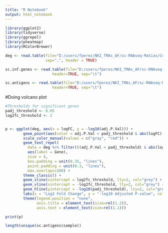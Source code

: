 ---
title: "R Notebook"
output: html_notebook
---



```{r}
library(ggplot2)
library(tidyverse)
library(ggrepel)
library(pheatmap)
library(RColorBrewer)
```



```{r}
deg <- read.table(file="D:/users/fperez/NKI_TMAs_AF/sc-RNAseq-Matias/Cellprortions and INF/DEG_scRNAseq_epithelial_MHCII_high_vs_low.csv",
                  sep=",", header = TRUE)

sc.inf.genes <- read.table(file="D:/users/fperez/NKI_TMAs_AF/sc-RNAseq-Matias/Cellprortions and INF/correlation_interferon_genes_expression_vs_mhc2_scores_pseudobulk.tsv",
                     header=TRUE, sep="\t")

sc.antigens <- read.table(file="D:/users/fperez/NKI_TMAs_AF/sc-RNAseq-Matias/Cellprortions and INF/correlation_15_genes_expression_vs_mhc2_scores_pseudobulk_epithelial.tsv",
                     header=TRUE, sep="\t")
```

#Doing volcano plot
```{r}
#Thresholds for significant genes
padj_threshold <- 0.05
log2fc_threshold <- 2


p <- ggplot(deg, aes(x = logFC, y = -log10(adj.P.Val))) +
        geom_point(aes(color = adj.P.Val < padj_threshold & abs(logFC) >= log2fc_threshold), alpha = 0.5) +
        scale_color_manual(values = c("gray", "red")) +
        geom_text_repel(
          data = deg %>% filter(((adj.P.Val < padj_threshold) & abs(logFC) >= log2fc_threshold)),
          aes(label = Gene),
          size = 4,
          box.padding = unit(0.35, "lines"),
          point.padding = unit(0.3, "lines"),
          max.overlaps=100) +
        theme_classic() +
        geom_vline(xintercept = log2fc_threshold, lty=2, col="grey") +  
        geom_vline(xintercept = -log2fc_threshold, lty=2, col="grey") +  
        geom_hline(yintercept = -log10(padj_threshold), lty=2, col="grey") +
        labs(x = "Log2 Fold Change", y = "-log10 Adjusted P-value", color = "Significant") +
        theme(legend.position = "none",
              axis.title = element_text(size=rel(1.2)),
              axis.text = element_text(size=rel(1.1))) 

print(p)

```

```{r}
length(unique(sc.antigens$sample))
```

